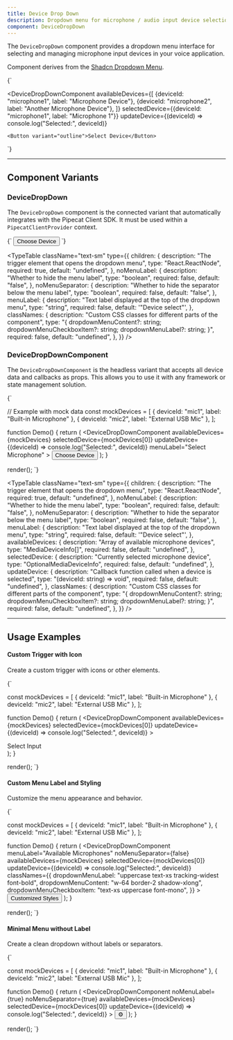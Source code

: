```yaml
---
title: Device Drop Down
description: Dropdown menu for microphone / audio input device selection
component: DeviceDropDown
---
```


The `DeviceDropDown` component provides a dropdown menu interface for selecting and managing microphone input devices in your voice application. 

Component derives from the [Shadcn Dropdown Menu](https://ui.shadcn.com/docs/components/dropdown-menu).

<LiveComponent language="tsx">
{`

  <DeviceDropDownComponent
    availableDevices={[
      {deviceId: "microphone1", label: "Microphone Device"},
      {deviceId: "microphone2", label: "Another Microphone Device"},
    ]}
    selectedDevice={{deviceId: "microphone1", label: "Microphone 1"}}
    updateDevice={(deviceId) => console.log("Selected:", deviceId)}
  >
    <Button variant="outline">Select Device</Button>
  </DeviceDropDownComponent>
`}
</LiveComponent>

---

## Component Variants

### DeviceDropDown

The `DeviceDropDown` component is the connected variant that automatically integrates with the Pipecat Client SDK. It must be used within a `PipecatClientProvider` context.

<LiveComponent language="tsx" withPipecat withDevices>
{`

  <DeviceDropDown menuLabel="Select Microphone">
    <Button variant="outline">Choose Device</Button>
  </DeviceDropDown>
`}
</LiveComponent>

<TypeTable
  className="text-sm"
  type={{
    children: {
      description: "The trigger element that opens the dropdown menu",
      type: "React.ReactNode",
      required: true,
      default: "undefined",
    },
    noMenuLabel: {
      description: "Whether to hide the menu label",
      type: "boolean",
      required: false,
      default: "false",
    },
    noMenuSeparator: {
      description: "Whether to hide the separator below the menu label",
      type: "boolean",
      required: false,
      default: "false",
    },
    menuLabel: {
      description: "Text label displayed at the top of the dropdown menu",
      type: "string",
      required: false,
      default: '"Device select"',
    },
    classNames: {
      description: "Custom CSS classes for different parts of the component",
      type: "{ dropdownMenuContent?: string; dropdownMenuCheckboxItem?: string; dropdownMenuLabel?: string; }",
      required: false,
      default: "undefined",
    },
  }}
/>

### DeviceDropDownComponent

The `DeviceDropDownComponent` is the headless variant that accepts all device data and callbacks as props. This allows you to use it with any framework or state management solution.

<LiveComponent language="tsx" noInline>
{`

  // Example with mock data
  const mockDevices = [
    { deviceId: "mic1", label: "Built-in Microphone" },
    { deviceId: "mic2", label: "External USB Mic" },
  ];

  function Demo() {
    return (
      <DeviceDropDownComponent
        availableDevices={mockDevices}
        selectedDevice={mockDevices[0]}
        updateDevice={(deviceId) => console.log("Selected:", deviceId)}
        menuLabel="Select Microphone"
      >
        <Button variant="outline">Choose Device</Button>
      </DeviceDropDownComponent>
    );
  }

  render(<Demo />);
`}
</LiveComponent>

<TypeTable
  className="text-sm"
  type={{
    children: {
      description: "The trigger element that opens the dropdown menu",
      type: "React.ReactNode",
      required: true,
      default: "undefined",
    },
    noMenuLabel: {
      description: "Whether to hide the menu label",
      type: "boolean",
      required: false,
      default: "false",
    },
    noMenuSeparator: {
      description: "Whether to hide the separator below the menu label",
      type: "boolean",
      required: false,
      default: "false",
    },
    menuLabel: {
      description: "Text label displayed at the top of the dropdown menu",
      type: "string",
      required: false,
      default: '"Device select"',
    },
    availableDevices: {
      description: "Array of available microphone devices",
      type: "MediaDeviceInfo[]",
      required: false,
      default: "undefined",
    },
    selectedDevice: {
      description: "Currently selected microphone device",
      type: "OptionalMediaDeviceInfo",
      required: false,
      default: "undefined",
    },
    updateDevice: {
      description: "Callback function called when a device is selected",
      type: "(deviceId: string) => void",
      required: false,
      default: "undefined",
    },
    classNames: {
      description: "Custom CSS classes for different parts of the component",
      type: "{ dropdownMenuContent?: string; dropdownMenuCheckboxItem?: string; dropdownMenuLabel?: string; }",
      required: false,
      default: "undefined",
    },
  }}
/>


---

## Usage Examples


#### Custom Trigger with Icon

Create a custom trigger with icons or other elements.

<LiveComponent language="tsx" noInline>
{`

  const mockDevices = [
    { deviceId: "mic1", label: "Built-in Microphone" },
    { deviceId: "mic2", label: "External USB Mic" },
  ];

  function Demo() {
    return (
      <DeviceDropDownComponent
        availableDevices={mockDevices}
        selectedDevice={mockDevices[0]}
        updateDevice={(deviceId) => console.log("Selected:", deviceId)}
      >
        <div className="flex items-center gap-2 px-3 py-2 border rounded-md cursor-pointer hover:bg-gray-50">
          <CircleIcon />
          <span>Select Input</span>
        </div>
      </DeviceDropDownComponent>
    );
  }

  render(<Demo />);
`}
</LiveComponent>

#### Custom Menu Label and Styling

Customize the menu appearance and behavior.

<LiveComponent language="tsx" noInline>
{`

  const mockDevices = [
    { deviceId: "mic1", label: "Built-in Microphone" },
    { deviceId: "mic2", label: "External USB Mic" },
  ];

  function Demo() {
    return (
      <DeviceDropDownComponent
        menuLabel="Available Microphones"
        noMenuSeparator={false}
        availableDevices={mockDevices}
        selectedDevice={mockDevices[0]}
        updateDevice={(deviceId) => console.log("Selected:", deviceId)}
        classNames={{
          dropdownMenuLabel: "uppercase text-xs tracking-widest font-bold",
          dropdownMenuContent: "w-64 border-2 shadow-xlong",
          dropdownMenuCheckboxItem: "text-xs uppercase font-mono",
        }}
      >
        <Button variant="ghost">Customized Styles</Button>
      </DeviceDropDownComponent>
    );
  }

  render(<Demo />);
`}
</LiveComponent>

#### Minimal Menu without Label

Create a clean dropdown without labels or separators.

<LiveComponent language="tsx" noInline>
{`

  const mockDevices = [
    { deviceId: "mic1", label: "Built-in Microphone" },
    { deviceId: "mic2", label: "External USB Mic" },
  ];

  function Demo() {
    return (
      <DeviceDropDownComponent
        noMenuLabel={true}
        noMenuSeparator={true}
        availableDevices={mockDevices}
        selectedDevice={mockDevices[0]}
        updateDevice={(deviceId) => console.log("Selected:", deviceId)}
      >
        <Button variant="outline" size="sm">⚙️</Button>
      </DeviceDropDownComponent>
    );
  }

  render(<Demo />);
`}
</LiveComponent>
